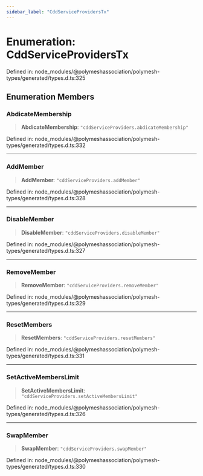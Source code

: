 ```yaml
---
sidebar_label: "CddServiceProvidersTx"
---
```


# Enumeration: CddServiceProvidersTx

Defined in: node\_modules/@polymeshassociation/polymesh-types/generated/types.d.ts:325

## Enumeration Members

### AbdicateMembership

> **AbdicateMembership**: `"cddServiceProviders.abdicateMembership"`

Defined in: node\_modules/@polymeshassociation/polymesh-types/generated/types.d.ts:332

***

### AddMember

> **AddMember**: `"cddServiceProviders.addMember"`

Defined in: node\_modules/@polymeshassociation/polymesh-types/generated/types.d.ts:328

***

### DisableMember

> **DisableMember**: `"cddServiceProviders.disableMember"`

Defined in: node\_modules/@polymeshassociation/polymesh-types/generated/types.d.ts:327

***

### RemoveMember

> **RemoveMember**: `"cddServiceProviders.removeMember"`

Defined in: node\_modules/@polymeshassociation/polymesh-types/generated/types.d.ts:329

***

### ResetMembers

> **ResetMembers**: `"cddServiceProviders.resetMembers"`

Defined in: node\_modules/@polymeshassociation/polymesh-types/generated/types.d.ts:331

***

### SetActiveMembersLimit

> **SetActiveMembersLimit**: `"cddServiceProviders.setActiveMembersLimit"`

Defined in: node\_modules/@polymeshassociation/polymesh-types/generated/types.d.ts:326

***

### SwapMember

> **SwapMember**: `"cddServiceProviders.swapMember"`

Defined in: node\_modules/@polymeshassociation/polymesh-types/generated/types.d.ts:330
